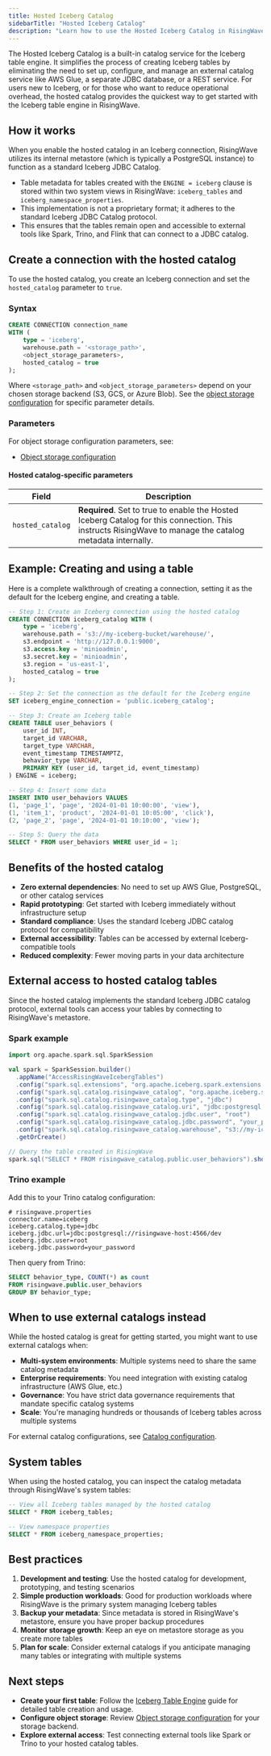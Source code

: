 ```yaml
---
title: Hosted Iceberg Catalog
sidebarTitle: "Hosted Iceberg Catalog"
description: "Learn how to use the Hosted Iceberg Catalog in RisingWave. This guide shows you how to create and manage Iceberg tables without the need to configure or maintain an external catalog service like AWS Glue or a JDBC database."
---
```

The Hosted Iceberg Catalog is a built-in catalog service for the Iceberg table engine. It simplifies the process of creating Iceberg tables by eliminating the need to set up, configure, and manage an external catalog service like AWS Glue, a separate JDBC database, or a REST service.
For users new to Iceberg, or for those who want to reduce operational overhead, the hosted catalog provides the quickest way to get started with the Iceberg table engine in RisingWave.

## How it works

When you enable the hosted catalog in an Iceberg connection, RisingWave utilizes its internal metastore (which is typically a PostgreSQL instance) to function as a standard Iceberg JDBC Catalog.

- Table metadata for tables created with the `ENGINE = iceberg` clause is stored within two system views in RisingWave: `iceberg_tables` and `iceberg_namespace_properties`.
- This implementation is not a proprietary format; it adheres to the standard Iceberg JDBC Catalog protocol.
- This ensures that the tables remain open and accessible to external tools like Spark, Trino, and Flink that can connect to a JDBC catalog.

## Create a connection with the hosted catalog

To use the hosted catalog, you create an Iceberg connection and set the `hosted_catalog` parameter to `true`.


### Syntax 

```sql
CREATE CONNECTION connection_name
WITH (
    type = 'iceberg',
    warehouse.path = '<storage_path>',
    <object_storage_parameters>,
    hosted_catalog = true
);
```

Where `<storage_path>` and `<object_storage_parameters>` depend on your chosen storage backend (S3, GCS, or Azure Blob). See the [object storage configuration](/iceberg/byoi/object-storage) for specific parameter details.

### Parameters

For object storage configuration parameters, see:
- [Object storage configuration](/iceberg/byoi/object-storage)

#### Hosted catalog-specific parameters

| Field | Description |
|-------|-------------|
| `hosted_catalog` | **Required**. Set to true to enable the Hosted Iceberg Catalog for this connection. This instructs RisingWave to manage the catalog metadata internally. |

## Example: Creating and using a table

Here is a complete walkthrough of creating a connection, setting it as the default for the Iceberg engine, and creating a table.

```sql
-- Step 1: Create an Iceberg connection using the hosted catalog
CREATE CONNECTION iceberg_catalog WITH (
    type = 'iceberg',
    warehouse.path = 's3://my-iceberg-bucket/warehouse/',
    s3.endpoint = 'http://127.0.0.1:9000',
    s3.access.key = 'minioadmin',
    s3.secret.key = 'minioadmin',
    s3.region = 'us-east-1',
    hosted_catalog = true
);

-- Step 2: Set the connection as the default for the Iceberg engine
SET iceberg_engine_connection = 'public.iceberg_catalog';

-- Step 3: Create an Iceberg table 
CREATE TABLE user_behaviors (
    user_id INT,
    target_id VARCHAR,
    target_type VARCHAR,
    event_timestamp TIMESTAMPTZ,
    behavior_type VARCHAR,
    PRIMARY KEY (user_id, target_id, event_timestamp)
) ENGINE = iceberg;

-- Step 4: Insert some data
INSERT INTO user_behaviors VALUES
(1, 'page_1', 'page', '2024-01-01 10:00:00', 'view'),
(1, 'item_1', 'product', '2024-01-01 10:05:00', 'click'),
(2, 'page_2', 'page', '2024-01-01 10:10:00', 'view');

-- Step 5: Query the data 
SELECT * FROM user_behaviors WHERE user_id = 1;
```

## Benefits of the hosted catalog

- **Zero external dependencies**: No need to set up AWS Glue, PostgreSQL, or other catalog services
- **Rapid prototyping**: Get started with Iceberg immediately without infrastructure setup
- **Standard compliance**: Uses the standard Iceberg JDBC catalog protocol for compatibility
- **External accessibility**: Tables can be accessed by external Iceberg-compatible tools
- **Reduced complexity**: Fewer moving parts in your data architecture

## External access to hosted catalog tables

Since the hosted catalog implements the standard Iceberg JDBC catalog protocol, external tools can access your tables by connecting to RisingWave's metastore.

### Spark example

```scala
import org.apache.spark.sql.SparkSession

val spark = SparkSession.builder()
  .appName("AccessRisingWaveIcebergTables")
  .config("spark.sql.extensions", "org.apache.iceberg.spark.extensions.IcebergSparkSessionExtensions")
  .config("spark.sql.catalog.risingwave_catalog", "org.apache.iceberg.spark.SparkCatalog")
  .config("spark.sql.catalog.risingwave_catalog.type", "jdbc")
  .config("spark.sql.catalog.risingwave_catalog.uri", "jdbc:postgresql://risingwave-host:4566/dev")
  .config("spark.sql.catalog.risingwave_catalog.jdbc.user", "root")  
  .config("spark.sql.catalog.risingwave_catalog.jdbc.password", "your_password")
  .config("spark.sql.catalog.risingwave_catalog.warehouse", "s3://my-iceberg-bucket/warehouse/")
  .getOrCreate()

// Query the table created in RisingWave
spark.sql("SELECT * FROM risingwave_catalog.public.user_behaviors").show()
```

### Trino example

Add this to your Trino catalog configuration:

```properties
# risingwave.properties
connector.name=iceberg
iceberg.catalog.type=jdbc
iceberg.jdbc.url=jdbc:postgresql://risingwave-host:4566/dev
iceberg.jdbc.user=root
iceberg.jdbc.password=your_password
```

Then query from Trino:
```sql
SELECT behavior_type, COUNT(*) as count
FROM risingwave.public.user_behaviors  
GROUP BY behavior_type;
```

## When to use external catalogs instead

While the hosted catalog is great for getting started, you might want to use external catalogs when:

- **Multi-system environments**: Multiple systems need to share the same catalog metadata
- **Enterprise requirements**: You need integration with existing catalog infrastructure (AWS Glue, etc.)
- **Governance**: You have strict data governance requirements that mandate specific catalog systems
- **Scale**: You're managing hundreds or thousands of Iceberg tables across multiple systems

For external catalog configurations, see [Catalog configuration](/iceberg/byoi/catalogs).

## System tables

When using the hosted catalog, you can inspect the catalog metadata through RisingWave's system tables:

```sql
-- View all Iceberg tables managed by the hosted catalog
SELECT * FROM iceberg_tables;

-- View namespace properties
SELECT * FROM iceberg_namespace_properties;
```

## Best practices

1. **Development and testing**: Use the hosted catalog for development, prototyping, and testing scenarios
2. **Simple production workloads**: Good for production workloads where RisingWave is the primary system managing Iceberg tables
3. **Backup your metadata**: Since metadata is stored in RisingWave's metastore, ensure you have proper backup procedures
4. **Monitor storage growth**: Keep an eye on metastore storage as you create more tables
5. **Plan for scale**: Consider external catalogs if you anticipate managing many tables or integrating with multiple systems

## Next steps

- **Create your first table**: Follow the [Iceberg Table Engine](/iceberg/managed/iceberg-table-engine) guide for detailed table creation and usage.
- **Configure object storage**: Review [Object storage configuration](/iceberg/byoi/object-storage) for your storage backend.
- **Explore external access**: Test connecting external tools like Spark or Trino to your hosted catalog tables.